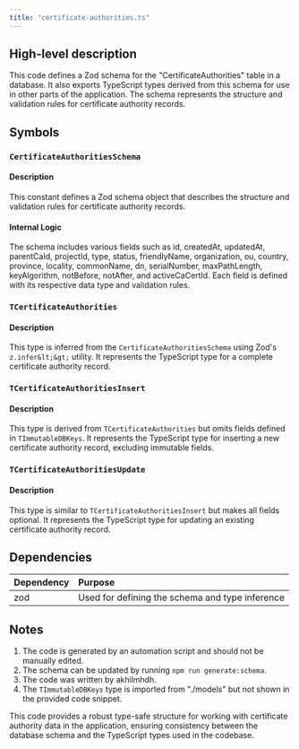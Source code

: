```yaml
---
title: "certificate-authorities.ts"
---
```


## High-level description
This code defines a Zod schema for the "CertificateAuthorities" table in a database. It also exports TypeScript types derived from this schema for use in other parts of the application. The schema represents the structure and validation rules for certificate authority records.

## Symbols

### `CertificateAuthoritiesSchema`
#### Description
This constant defines a Zod schema object that describes the structure and validation rules for certificate authority records.

#### Internal Logic
The schema includes various fields such as id, createdAt, updatedAt, parentCaId, projectId, type, status, friendlyName, organization, ou, country, province, locality, commonName, dn, serialNumber, maxPathLength, keyAlgorithm, notBefore, notAfter, and activeCaCertId. Each field is defined with its respective data type and validation rules.

### `TCertificateAuthorities`
#### Description
This type is inferred from the `CertificateAuthoritiesSchema` using Zod's `z.infer&lt;&gt;` utility. It represents the TypeScript type for a complete certificate authority record.

### `TCertificateAuthoritiesInsert`
#### Description
This type is derived from `TCertificateAuthorities` but omits fields defined in `TImmutableDBKeys`. It represents the TypeScript type for inserting a new certificate authority record, excluding immutable fields.

### `TCertificateAuthoritiesUpdate`
#### Description
This type is similar to `TCertificateAuthoritiesInsert` but makes all fields optional. It represents the TypeScript type for updating an existing certificate authority record.

## Dependencies
| Dependency | Purpose |
|:-----------|:--------|
| zod | Used for defining the schema and type inference |

## Notes
1. The code is generated by an automation script and should not be manually edited.
2. The schema can be updated by running `npm run generate:schema`.
3. The code was written by akhilmhdh.
4. The `TImmutableDBKeys` type is imported from "./models" but not shown in the provided code snippet.

This code provides a robust type-safe structure for working with certificate authority data in the application, ensuring consistency between the database schema and the TypeScript types used in the codebase.